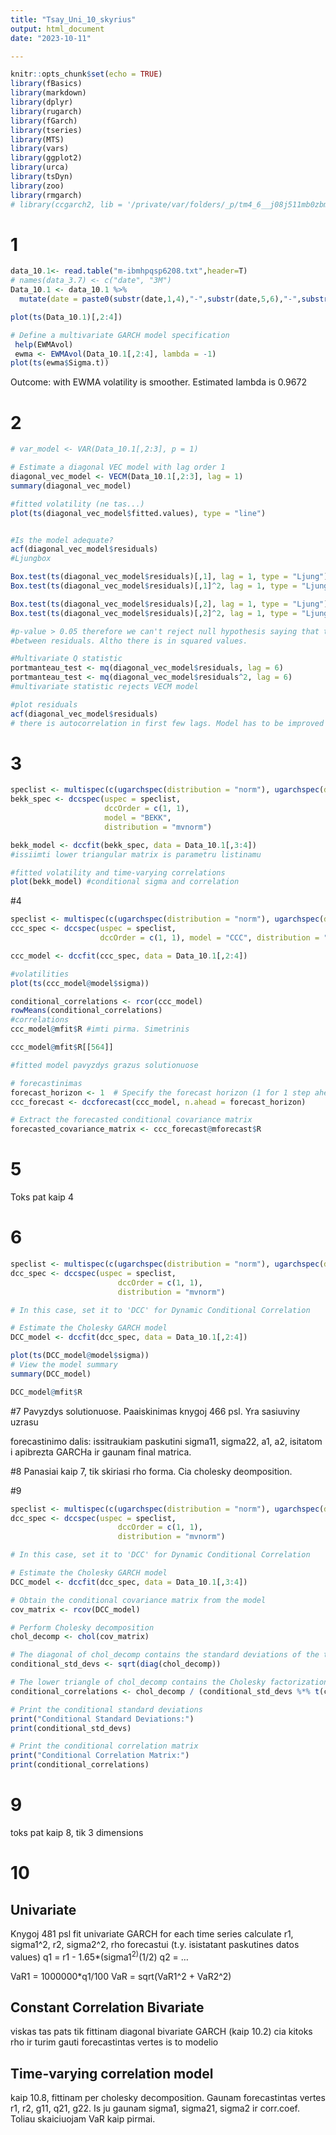 ```yaml
---
title: "Tsay_Uni_10_skyrius"
output: html_document
date: "2023-10-11"

---
```


```r
knitr::opts_chunk$set(echo = TRUE)
library(fBasics)
library(markdown)
library(dplyr)
library(rugarch)
library(fGarch)
library(tseries)
library(MTS)
library(vars)
library(ggplot2)
library(urca)
library(tsDyn)
library(zoo)
library(rmgarch)
# library(ccgarch2, lib = '/private/var/folders/_p/tm4_6__j08j511mb0zbmlbg40000gn/T/Rtmp9DllBh/downloaded_packages')

```

# 1
```r
data_10.1<- read.table("m-ibmhpqsp6208.txt",header=T) 
# names(data_3.7) <- c("date", "3M")
Data_10.1 <- data_10.1 %>% 
  mutate(date = paste0(substr(date,1,4),"-",substr(date,5,6),"-",substr(date,7,8)))

plot(ts(Data_10.1)[,2:4])

# Define a multivariate GARCH model specification
 help(EWMAvol)
 ewma <- EWMAvol(Data_10.1[,2:4], lambda = -1)
plot(ts(ewma$Sigma.t))
```
Outcome: with EWMA volatility is smoother. Estimated lambda is 0.9672

# 2

```r
# var_model <- VAR(Data_10.1[,2:3], p = 1)

# Estimate a diagonal VEC model with lag order 1
diagonal_vec_model <- VECM(Data_10.1[,2:3], lag = 1)
summary(diagonal_vec_model)

#fitted volatility (ne tas...)
plot(ts(diagonal_vec_model$fitted.values), type = "line")


#Is the model adequate?
acf(diagonal_vec_model$residuals)
#Ljungbox

Box.test(ts(diagonal_vec_model$residuals)[,1], lag = 1, type = "Ljung")
Box.test(ts(diagonal_vec_model$residuals)[,1]^2, lag = 1, type = "Ljung")

Box.test(ts(diagonal_vec_model$residuals)[,2], lag = 1, type = "Ljung")
Box.test(ts(diagonal_vec_model$residuals)[,2]^2, lag = 1, type = "Ljung")

#p-value > 0.05 therefore we can't reject null hypothesis saying that there is no serial correlation
#between residuals. Altho there is in squared values.

#Multivariate Q statistic
portmanteau_test <- mq(diagonal_vec_model$residuals, lag = 6)
portmanteau_test <- mq(diagonal_vec_model$residuals^2, lag = 6)
#multivariate statistic rejects VECM model

#plot residuals 
acf(diagonal_vec_model$residuals)
# there is autocorrelation in first few lags. Model has to be improved
```

# 3
```r
speclist <- multispec(c(ugarchspec(distribution = "norm"), ugarchspec(distribution = "norm")))
bekk_spec <- dccspec(uspec = speclist,
                     dccOrder = c(1, 1),
                     model = "BEKK",
                     distribution = "mvnorm")

bekk_model <- dccfit(bekk_spec, data = Data_10.1[,3:4])
#issiimti lower triangular matrix is parametru listinamu

#fitted volatility and time-varying correlations
plot(bekk_model) #conditional sigma and correlation
```

#4 
```r
speclist <- multispec(c(ugarchspec(distribution = "norm"), ugarchspec(distribution = "norm"), ugarchspec(distribution = "norm")))
ccc_spec <- dccspec(uspec = speclist,
                    dccOrder = c(1, 1), model = "CCC", distribution = "mvnorm")

ccc_model <- dccfit(ccc_spec, data = Data_10.1[,2:4])

#volatilities
plot(ts(ccc_model@model$sigma))

conditional_correlations <- rcor(ccc_model)
rowMeans(conditional_correlations)
#correlations
ccc_model@mfit$R #imti pirma. Simetrinis

ccc_model@mfit$R[[564]]

#fitted model pavyzdys grazus solutionuose

# forecastinimas
forecast_horizon <- 1  # Specify the forecast horizon (1 for 1 step ahead)
ccc_forecast <- dccforecast(ccc_model, n.ahead = forecast_horizon)

# Extract the forecasted conditional covariance matrix
forecasted_covariance_matrix <- ccc_forecast@mforecast$R
```

# 5
Toks pat kaip 4

# 6

```r
speclist <- multispec(c(ugarchspec(distribution = "norm"), ugarchspec(distribution = "norm"), ugarchspec(distribution = "norm")))
dcc_spec <- dccspec(uspec = speclist,
                        dccOrder = c(1, 1),
                        distribution = "mvnorm")

# In this case, set it to 'DCC' for Dynamic Conditional Correlation

# Estimate the Cholesky GARCH model
DCC_model <- dccfit(dcc_spec, data = Data_10.1[,2:4])

plot(ts(DCC_model@model$sigma))
# View the model summary
summary(DCC_model)

DCC_model@mfit$R

```

#7
Pavyzdys solutionuose.
Paaiskinimas knygoj 466 psl.
Yra sasiuviny uzrasu

forecastinimo dalis: issitraukiam paskutini sigma11, sigma22, a1, a2, isitatom i apibrezta GARCHa ir gaunam final matrica.


#8 
Panasiai kaip 7, tik skiriasi rho forma. Cia cholesky deomposition.

#9
```r
speclist <- multispec(c(ugarchspec(distribution = "norm"), ugarchspec(distribution = "norm")))
dcc_spec <- dccspec(uspec = speclist,
                        dccOrder = c(1, 1),
                        distribution = "mvnorm")

# In this case, set it to 'DCC' for Dynamic Conditional Correlation

# Estimate the Cholesky GARCH model
DCC_model <- dccfit(dcc_spec, data = Data_10.1[,3:4])

# Obtain the conditional covariance matrix from the model
cov_matrix <- rcov(DCC_model)

# Perform Cholesky decomposition
chol_decomp <- chol(cov_matrix)

# The diagonal of chol_decomp contains the standard deviations of the two series
conditional_std_devs <- sqrt(diag(chol_decomp))

# The lower triangle of chol_decomp contains the Cholesky factorization of the conditional correlation matrix
conditional_correlations <- chol_decomp / (conditional_std_devs %*% t(conditional_std_devs))

# Print the conditional standard deviations
print("Conditional Standard Deviations:")
print(conditional_std_devs)

# Print the conditional correlation matrix
print("Conditional Correlation Matrix:")
print(conditional_correlations)
```

# 9
toks pat kaip 8, tik 3 dimensions


# 10
## Univariate
Knygoj 481 psl
fit univariate GARCH for each time series
calculate r1, sigma1^2, r2, sigma2^2, rho forecastui (t.y. isistatant paskutines datos values)
q1 = r1 - 1.65*(sigma1^2)^(1/2)
q2 = ...

VaR1 = 1000000*q1/100
VaR = sqrt(VaR1^2 + VaR2^2)

## Constant Correlation Bivariate
viskas tas pats tik fittinam diagonal bivariate GARCH (kaip 10.2)
cia kitoks rho ir turim gauti forecastintas vertes is to modelio

## Time-varying correlation model
kaip 10.8, fittinam per cholesky decomposition. 
Gaunam forecastintas vertes r1, r2, g11, q21, g22.
Is ju gaunam sigma1, sigma21, sigma2 ir corr.coef.
Toliau skaiciuojam VaR kaip pirmai.